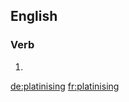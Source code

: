 ==English==

===Verb===
{{head|en}}

# {{present participle of|platinise}}

[[de:platinising]]
[[fr:platinising]]